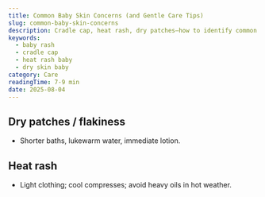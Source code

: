 ```yaml
---
title: Common Baby Skin Concerns (and Gentle Care Tips)
slug: common-baby-skin-concerns
description: Cradle cap, heat rash, dry patches—how to identify common baby skin issues and support the skin barrier gently.
keywords:
  - baby rash
  - cradle cap
  - heat rash baby
  - dry skin baby
category: Care
readingTime: 7-9 min
date: 2025-08-04
---
```


## Dry patches / flakiness
- Shorter baths, lukewarm water, immediate lotion.

## Heat rash
- Light clothing; cool compresses; avoid heavy oils in hot weather.
